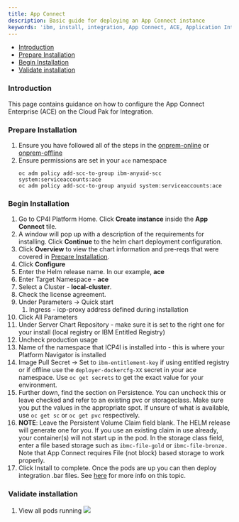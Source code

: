 ```yaml
---
title: App Connect
description: Basic guide for deploying an App Connect instance
keywords: 'ibm, install, integration, App Connect, ACE, Application Integration'
---
```


- [Introduction](#introduction)
- [Prepare Installation](#prepare-installation)
- [Begin Installation](#begin-installation)
- [Validate installation](#validate-installation)

### Introduction
This page contains guidance on how to configure the App Connect Enterprise
(ACE) on the Cloud Pak for Integration.

### Prepare Installation

1. Ensure you have followed all of the steps in the
[onprem-online](../onprem-online) or
[onprem-offline](../onprem-offile)
2. Ensure permissions are set in your `ace` namespace
   ```
   oc adm policy add-scc-to-group ibm-anyuid-scc system:serviceaccounts:ace
   oc adm policy add-scc-to-group anyuid system:serviceaccounts:ace
   ```

### Begin Installation
1. Go to CP4I Platform Home. Click **Create instance** inside
the **App Connect** tile.
1. A window will pop up with a description of the requirements for
installing. Click **Continue** to the helm chart deployment
configuration.
  2. Click **Overview** to view the chart information and pre-reqs
  that were covered in [Prepare Installation](#prepare-installation).
3. Click **Configure**
4. Enter the Helm release name. In our example, **ace**
5. Enter Target Namespace - **ace**
6. Select a Cluster - **local-cluster**.
7. Check the license agreement.
8. Under Parameters -> Quick start
   1. Ingress - icp-proxy address defined during installation
9.  Click All Parameters
10. Under Server Chart Repository - make sure it is set to the right one
for your install (local registry or IBM Entitled Registry)
10. Uncheck production usage
11. Name of the namespace that ICP4I is installed into - this is where
your Platform Navigator is installed
12. Image Pull Secret -> Set to `ibm-entitlement-key` if using entitled
registry or if offline use the `deployer-dockercfg-XX` secret in your ace
namespace.  Use `oc get secrets` to get the exact value for your environment.
13. Further down, find the section on Persistence. You can uncheck this or
leave checked and refer to an existing pvc or storageclass.  Make sure you
put the values in the appropriate spot.  If unsure of what is available,
use `oc get sc` or `oc get pvc` respectively.
14. **NOTE**: Leave the Persistent Volume Claim field blank. The HELM
release will generate one for you. If you use an existing claim in use
already, your container(s) will not start up in the pod. In the storage
class field, enter a file based storage such as `ibmc-file-gold`
or `ibmc-file-bronze.` Note that App Connect requires File (not block)
based storage to work properly.
14. Click Install to complete.  Once the pods are up you can then deploy
integration .bar files.  See
[here](https://www.ibm.com/support/knowledgecenter/SSTTDS_11.0.0/com.ibm.ace.icp.doc/icp0015_.htm)
for more info on this topic.

### Validate installation

1. View all pods running
    ![](/assets/img/integration/deploy-integration/4.ace-pods.png)
